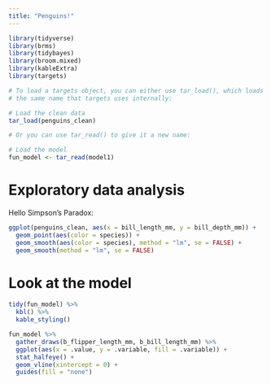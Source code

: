 ```yaml
---
title: "Penguins!"
---
```


```r
library(tidyverse)
library(brms)
library(tidybayes)
library(broom.mixed)
library(kableExtra)
library(targets)

# To load a targets object, you can either use tar_load(), which loads it with
# the same name that targets uses internally:

# Load the clean data
tar_load(penguins_clean)

# Or you can use tar_read() to give it a new name:

# Load the model
fun_model <- tar_read(model1)
```


# Exploratory data analysis

Hello Simpson's Paradox:

```r
ggplot(penguins_clean, aes(x = bill_length_mm, y = bill_depth_mm)) +
  geom_point(aes(color = species)) +
  geom_smooth(aes(color = species), method = "lm", se = FALSE) +
  geom_smooth(method = "lm", se = FALSE)
```

# Look at the model

```r
tidy(fun_model) %>% 
  kbl() %>% 
  kable_styling()
```

```r
fun_model %>% 
  gather_draws(b_flipper_length_mm, b_bill_length_mm) %>% 
  ggplot(aes(x = .value, y = .variable, fill = .variable)) +
  stat_halfeye() +
  geom_vline(xintercept = 0) +
  guides(fill = "none")
```

